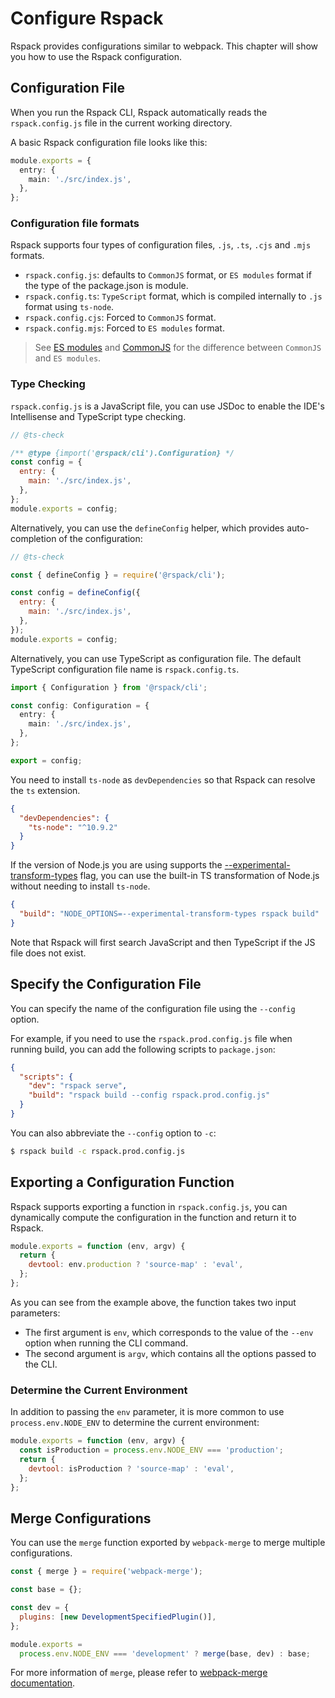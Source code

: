 # Configure Rspack

Rspack provides configurations similar to webpack. This chapter will show you how to use the Rspack configuration.

## Configuration File

When you run the Rspack CLI, Rspack automatically reads the `rspack.config.js` file in the current working directory.

A basic Rspack configuration file looks like this:

```ts title="rspack.config.js"
module.exports = {
  entry: {
    main: './src/index.js',
  },
};
```

### Configuration file formats

Rspack supports four types of configuration files, `.js`, `.ts`, `.cjs` and `.mjs` formats.

- `rspack.config.js`: defaults to `CommonJS` format, or `ES modules` format if the type of the package.json is module.
- `rspack.config.ts`: `TypeScript` format, which is compiled internally to `.js` format using `ts-node`.
- `rspack.config.cjs`: Forced to `CommonJS` format.
- `rspack.config.mjs`: Forced to `ES modules` format.

> See [ES modules](https://nodejs.org/api/esm.html#modules-ecmascript-modules) and [CommonJS](https://nodejs.org/api/modules.html) for the difference between `CommonJS` and `ES modules`.

### Type Checking

`rspack.config.js` is a JavaScript file, you can use JSDoc to enable the IDE's Intellisense and TypeScript type checking.

```js title="rspack.config.js"
// @ts-check

/** @type {import('@rspack/cli').Configuration} */
const config = {
  entry: {
    main: './src/index.js',
  },
};
module.exports = config;
```

Alternatively, you can use the `defineConfig` helper, which provides auto-completion of the configuration:

```js title="rspack.config.js"
// @ts-check

const { defineConfig } = require('@rspack/cli');

const config = defineConfig({
  entry: {
    main: './src/index.js',
  },
});
module.exports = config;
```

Alternatively, you can use TypeScript as configuration file. The default TypeScript configuration file name is `rspack.config.ts`.

```ts title="rspack.config.ts"
import { Configuration } from '@rspack/cli';

const config: Configuration = {
  entry: {
    main: './src/index.js',
  },
};

export = config;
```

You need to install `ts-node` as `devDependencies` so that Rspack can resolve the `ts` extension.

```json title="package.json"
{
  "devDependencies": {
    "ts-node": "^10.9.2"
  }
}
```

If the version of Node.js you are using supports the [--experimental-transform-types](https://nodejs.org/api/cli.html#--experimental-transform-types) flag, you can use the built-in TS transformation of Node.js without needing to install `ts-node`.

```json title="package.json"
{
  "build": "NODE_OPTIONS=--experimental-transform-types rspack build"
}
```

Note that Rspack will first search JavaScript and then TypeScript if the JS file does not exist.

## Specify the Configuration File

You can specify the name of the configuration file using the `--config` option.

For example, if you need to use the `rspack.prod.config.js` file when running build, you can add the following scripts to `package.json`:

```json title="package.json"
{
  "scripts": {
    "dev": "rspack serve",
    "build": "rspack build --config rspack.prod.config.js"
  }
}
```

You can also abbreviate the `--config` option to `-c`:

```bash
$ rspack build -c rspack.prod.config.js
```

## Exporting a Configuration Function

Rspack supports exporting a function in `rspack.config.js`, you can dynamically compute the configuration in the function and return it to Rspack.

```js title="rspack.config.js"
module.exports = function (env, argv) {
  return {
    devtool: env.production ? 'source-map' : 'eval',
  };
};
```

As you can see from the example above, the function takes two input parameters:

- The first argument is `env`, which corresponds to the value of the `--env` option when running the CLI command.
- The second argument is `argv`, which contains all the options passed to the CLI.

### Determine the Current Environment

In addition to passing the `env` parameter, it is more common to use `process.env.NODE_ENV` to determine the current environment:

```js title="rspack.config.js"
module.exports = function (env, argv) {
  const isProduction = process.env.NODE_ENV === 'production';
  return {
    devtool: isProduction ? 'source-map' : 'eval',
  };
};
```

## Merge Configurations

You can use the `merge` function exported by `webpack-merge` to merge multiple configurations.

```js title="rspack.config.js"
const { merge } = require('webpack-merge');

const base = {};

const dev = {
  plugins: [new DevelopmentSpecifiedPlugin()],
};

module.exports =
  process.env.NODE_ENV === 'development' ? merge(base, dev) : base;
```

For more information of `merge`, please refer to [webpack-merge documentation](https://npmjs.com/package/webpack-merge).

